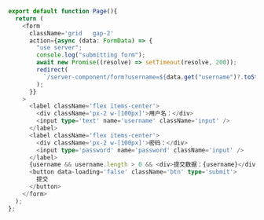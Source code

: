 ```typescript
export default function Page(){
  return (
    <form
      className='grid   gap-2'
      action={async (data: FormData) => {
        "use server";
        console.log("submitting form");
        await new Promise((resolve) => setTimeout(resolve, 200));
        redirect(
          `/server-component/form?username=${data.get("username")?.toString()}`
        );
      }}
    >
      <label className='flex items-center'>
        <div className='px-2 w-[100px]'>用户名：</div>
        <input type='text' name='username' className='input' />
      </label>
      <label className='flex items-center'>
        <div className='px-2 w-[100px]'>密码：</div>
        <input type='password' name='password' className='input' />
      </label>
      {username && username.length > 0 && <div>提交数据：{username}</div>}
      <button data-loading='false' className='btn' type='submit'>
        提交
      </button>
    </form>
  );
};
```
